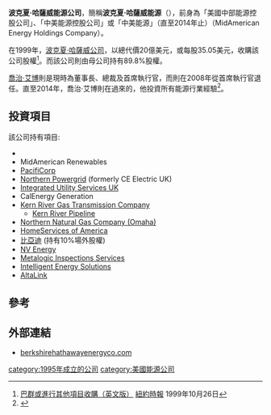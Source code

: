 {{noteTA
|T=zh-hans:伯克希尔·哈撒韦; zh-hk:巴郡·哈薩威; zh-tw:波克夏·哈薩威;
|1=zh-hans:伯克希尔; zh-hk:巴郡; zh-tw:波克夏;
|2=zh-hans:哈撒韦; zh-hk:哈薩威; zh-tw:哈薩威;
|3=zh-hans:沃伦;zh-hk:禾倫;zh-tw:華倫;
|4=zh-hans:首席执行官; zh-hant:執行長;
}}

{{Infobox company
| name               = Berkshire Hathaway Energy<br/>巴郡·哈薩威能源
| logo               = <!-- 檔案不存在 File:Berkshire Hathaway Energy logo.jpg ，可從英文維基百科取得 -->
| predecessor        = 美國中部能源控股公司（{{tsl|en|MidAmerican Energy Holdings Company}}）
| type               =
| traded_as          = 
| founded            = 
| founder            =
| area_served        = 
| key_people         = [[Greg_Abel|Greg Abel]]（公司主席及[[CEO|CEO]]）
| industry           = 
| products           = 
| revenue            = {{increase}} $17.42 billion<ref name="berkshirehathawayenergyco.com">{{cite web |url=https://www.berkshirehathawayenergyco.com/assets/upload/financial-filing/BHE%2012.31.16%20Form%2010-K_FINAL.pdf |title=Financial filing |date=2010 |website=www.berkshirehathawayenergyco.com |publisher= |access-date=2020-02-28 |archive-date=2017-12-15 |archive-url=https://web.archive.org/web/20171215054710/http://www.berkshirehathawayenergyco.com/assets/upload/financial-filing/BHE%2012.31.16%20Form%2010-K_FINAL.pdf |dead-url=no }}</ref>
| operating_income   = {{increase}} $4.25 billion<ref name="berkshirehathawayenergyco.com"/>
| net_income         = {{increase}} $2.57 billion<ref name="berkshirehathawayenergyco.com"/>
| assets             = {{increase}} $85.44 billion<ref name="berkshirehathawayenergyco.com"/>
| equity             = {{increase}} $24.33 billion<ref name="berkshirehathawayenergyco.com"/>
| parent             = [[波克夏·哈薩威公司|巴郡·哈薩威公司]]（Berkshire Hathaway）
| num_employees      = 
| subsid             =
| former_name        = 
| location_city      = 
| location_country   = {{USA}}
| homepage           = {{URL|https://www.berkshirehathawayenergyco.com/}}
}}

'''波克夏·哈薩威能源公司'''，簡稱'''波克夏·哈薩威能源'''（'''{{lang-en|Berkshire Hathaway Energy}}'''），前身為「美國中部能源控股公司」、「中美能源控股公司」或「中美能源」（直至2014年止）（MidAmerican Energy Holdings Company）。

在1999年，[[波克夏·哈薩威公司|波克夏·哈薩威公司]]，以總代價20億美元，或每股35.05美元，收購該公司股權<ref>[http://www.nytimes.com/1999/10/26/business/berkshire-hathaway-and-others-plan-to-buy-midamerican-energy.html 巴群或進行其他項目收購（英文版）] {{Wayback|url=http://www.nytimes.com/1999/10/26/business/berkshire-hathaway-and-others-plan-to-buy-midamerican-energy.html |date=20210310182130 }}[[紐約時報|紐約時報]] 1999年10月26日</ref>。而該公司則由母公司持有89.8%股權。

[[喬治·艾博|喬治·艾博]]則是現時為董事長、總裁及首席執行官，而{{link-en|大衛·索古|David L. Sokol|}}則在2008年從首席執行官退任。直至2014年，喬治·艾博則在{{link-en|美國中部能源公司|MidAmerican Energy Company|}}過來的，他投資所有能源行業經驗<ref>{{Cite web |url=http://www.reuters.com/article/2014/04/30/berkshirehathaway-midamerican-namechange-idUSL2N0NM21620140430 |title=存档副本 |access-date=2016-05-07 |archive-date=2015-09-24 |archive-url=https://web.archive.org/web/20150924200319/http://www.reuters.com/article/2014/04/30/berkshirehathaway-midamerican-namechange-idUSL2N0NM21620140430 |dead-url=yes }}</ref>。

==投資項目==
該公司持有項目:
*{{link-en|美國中部能源公司|MidAmerican Energy Company|}}
*MidAmerican Renewables
*[[PacifiCorp|PacifiCorp]]
*[[Northern_Powergrid|Northern Powergrid]] (formerly CE Electric UK)
*[[Integrated_Utility_Services_UK|Integrated Utility Services UK]]
*CalEnergy Generation
*[[Kern_River_Gas_Transmission_Company|Kern River Gas Transmission Company]]
**[[Kern_River_Pipeline|Kern River Pipeline]]
*[[Northern_Natural_Gas_Company_(Omaha)|Northern Natural Gas Company (Omaha)]]
*[[HomeServices_of_America|HomeServices of America]]
*[[比亞迪|比亞迪]] (持有10%場外股權)
*[[NV_Energy|NV Energy]]
*[[Metalogic_Inspections_Services|Metalogic Inspections Services]]
*[[Intelligent_Energy_Solutions|Intelligent Energy Solutions]]
*[[AltaLink|AltaLink]]

==參考==
{{reflist}}

==外部連結==
*[http://www.berkshirehathawayenergyco.com/ berkshirehathawayenergyco.com] {{Wayback|url=http://www.berkshirehathawayenergyco.com/ |date=20190605124051 }}

{{伯克希尔·哈撒韦}}
{{Authority control}}
[[category:1995年成立的公司|category:1995年成立的公司]]
[[category:美國能源公司|category:美國能源公司]]